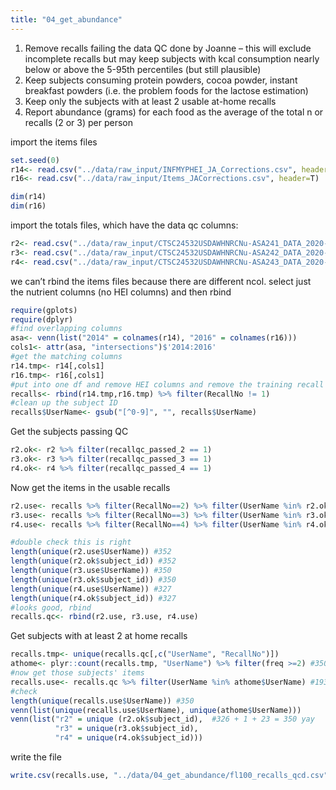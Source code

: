 ```yaml
---
title: "04_get_abundance"
---
```


  1. Remove recalls failing the data QC done by Joanne  – this will exclude incomplete recalls but may keep subjects with kcal consumption nearly below or above the 5-95th percentiles (but still plausible)  
  2. Keep subjects consuming protein powders, cocoa powder, instant breakfast powders (i.e. the problem foods for the lactose estimation)  
  3. Keep only the subjects with at least 2 usable at-home recalls  
  4. Report abundance (grams) for each food as the average of the total n or recalls (2 or 3) per person  

import the items files 
```r
set.seed(0)
r14<- read.csv("../data/raw_input/INFMYPHEI_JA_Corrections.csv", header=T)
r16<- read.csv("../data/raw_input/Items_JACorrections.csv", header=T)

dim(r14)
dim(r16)
```
import the totals files, which have the data qc columns:  
```r
r2<- read.csv("../data/raw_input/CTSC24532USDAWHNRCNu-ASA241_DATA_2020-01-02_1128.csv", header=T)
r3<- read.csv("../data/raw_input/CTSC24532USDAWHNRCNu-ASA242_DATA_2020-01-02_1128.csv", header=T)
r4<- read.csv("../data/raw_input/CTSC24532USDAWHNRCNu-ASA243_DATA_2020-01-02_1129.csv", header=T)
```


we can't rbind the items files  because there are different ncol. select just the nutrient columns (no HEI columns) and then rbind  
```r
require(gplots)
require(dplyr)
#find overlapping columns 
asa<- venn(list("2014" = colnames(r14), "2016" = colnames(r16)))
cols1<- attr(asa, "intersections")$'2014:2016' 
#get the matching columns
r14.tmp<- r14[,cols1] 
r16.tmp<- r16[,cols1]
#put into one df and remove HEI columns and remove the training recall 
recalls<- rbind(r14.tmp,r16.tmp) %>% filter(RecallNo != 1)
#clean up the subject ID 
recalls$UserName<- gsub("[^0-9]", "", recalls$UserName)
```

Get the subjects passing QC 
```r
r2.ok<- r2 %>% filter(recallqc_passed_2 == 1) 
r3.ok<- r3 %>% filter(recallqc_passed_3 == 1) 
r4.ok<- r4 %>% filter(recallqc_passed_4 == 1)
```


Now get the items in the usable recalls  
```r
r2.use<- recalls %>% filter(RecallNo==2) %>% filter(UserName %in% r2.ok$subject_id)
r3.use<- recalls %>% filter(RecallNo==3) %>% filter(UserName %in% r3.ok$subject_id)
r4.use<- recalls %>% filter(RecallNo==4) %>% filter(UserName %in% r4.ok$subject_id)

#double check this is right
length(unique(r2.use$UserName)) #352
length(unique(r2.ok$subject_id)) #352
length(unique(r3.use$UserName)) #350
length(unique(r3.ok$subject_id)) #350
length(unique(r4.use$UserName)) #327
length(unique(r4.ok$subject_id)) #327
#looks good, rbind
recalls.qc<- rbind(r2.use, r3.use, r4.use)
```

Get subjects with at least 2 at home recalls 
```r
recalls.tmp<- unique(recalls.qc[,c("UserName", "RecallNo")])
athome<- plyr::count(recalls.tmp, "UserName") %>% filter(freq >=2) #350 subjects
#now get those subjects' items 
recalls.use<- recalls.qc %>% filter(UserName %in% athome$UserName) #19393 x 103
#check
length(unique(recalls.use$UserName)) #350
venn(list(unique(recalls.use$UserName), unique(athome$UserName)))
venn(list("r2" = unique (r2.ok$subject_id),  #326 + 1 + 23 = 350 yay
          "r3" = unique(r3.ok$subject_id),
          "r4" = unique(r4.ok$subject_id)))
```

write the file
```r
write.csv(recalls.use, "../data/04_get_abundance/fl100_recalls_qcd.csv", row.names=F)
```


